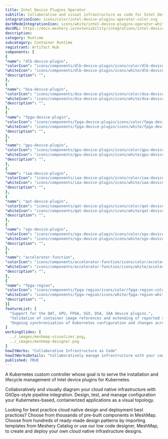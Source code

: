 ```yaml
---
title: Intel Device Plugins Operator
subtitle: Collaborative and visual infrastructure as code for Intel Device Plugins Operator
integrationIcon: icons/color/intel-device-plugins-operator-color.svg
darkModeIntegrationIcon: icons/white/intel-device-plugins-operator-white.svg
docURL: https://docs.meshery.io/extensibility/integrations/intel-device-plugins-operator
description: 
category: Runtime
subcategory: Container Runtime
registrant: Artifact Hub
components: [
{
"name": "dlb-device-plugin",
"colorIcon": "icons/components/dlb-device-plugin/icons/color/dlb-device-plugin-color.svg",
"whiteIcon": "icons/components/dlb-device-plugin/icons/white/dlb-device-plugin-white.svg",
"description": "",
},
{
"name": "dsa-device-plugin",
"colorIcon": "icons/components/dsa-device-plugin/icons/color/dsa-device-plugin-color.svg",
"whiteIcon": "icons/components/dsa-device-plugin/icons/white/dsa-device-plugin-white.svg",
"description": "",
},
{
"name": "fpga-device-plugin",
"colorIcon": "icons/components/fpga-device-plugin/icons/color/fpga-device-plugin-color.svg",
"whiteIcon": "icons/components/fpga-device-plugin/icons/white/fpga-device-plugin-white.svg",
"description": "",
},
{
"name": "gpu-device-plugin",
"colorIcon": "icons/components/gpu-device-plugin/icons/color/gpu-device-plugin-color.svg",
"whiteIcon": "icons/components/gpu-device-plugin/icons/white/gpu-device-plugin-white.svg",
"description": "",
},
{
"name": "iaa-device-plugin",
"colorIcon": "icons/components/iaa-device-plugin/icons/color/iaa-device-plugin-color.svg",
"whiteIcon": "icons/components/iaa-device-plugin/icons/white/iaa-device-plugin-white.svg",
"description": "",
},
{
"name": "qat-device-plugin",
"colorIcon": "icons/components/qat-device-plugin/icons/color/qat-device-plugin-color.svg",
"whiteIcon": "icons/components/qat-device-plugin/icons/white/qat-device-plugin-white.svg",
"description": "",
},
{
"name": "sgx-device-plugin",
"colorIcon": "icons/components/sgx-device-plugin/icons/color/sgx-device-plugin-color.svg",
"whiteIcon": "icons/components/sgx-device-plugin/icons/white/sgx-device-plugin-white.svg",
"description": "",
},
{
"name": "accelerator-function",
"colorIcon": "icons/components/accelerator-function/icons/color/accelerator-function-color.svg",
"whiteIcon": "icons/components/accelerator-function/icons/white/accelerator-function-white.svg",
"description": "",
},
{
"name": "fpga-region",
"colorIcon": "icons/components/fpga-region/icons/color/fpga-region-color.svg",
"whiteIcon": "icons/components/fpga-region/icons/white/fpga-region-white.svg",
"description": "",
}]
featureList: [
  "Support for the QAT, GPU, FPGA, SGX, DSA, IAA device plugins.",
  "Validation of container image references and extending of reported statuses.",
  "Ongoing synchronization of Kubernetes configuration and changes across any number of clusters."
]
workingSlides: [
  ../_images/meshmap-visualizer.png,
  ../_images/meshmap-designer.png
]
howItWorks: "Collaborative Infrastructure as Code"
howItWorksDetails: "Collaboratively manage infrastructure with your coworkers synchronously sharing the same designs."
published: TRUE
---
```

<p>
A Kubernetes custom controller whose goal is to serve the installation and lifecycle management of Intel device plugins for Kubernetes.
</p>
<p>
    Collaboratively and visually diagram your cloud native infrastructure with GitOps-style pipeline integration. Design, test, and manage configuration your Kubernetes-based, containerized applications as a visual topology.
</p>
<p>
    Looking for best practice cloud native design and deployment best practices? Choose from thousands of pre-built components in MeshMap. Choose from hundreds of ready-made design patterns by importing templates from Meshery Catalog or use our low code designer, MeshMap, to create and deploy your own cloud native infrastructure designs.
</p>
